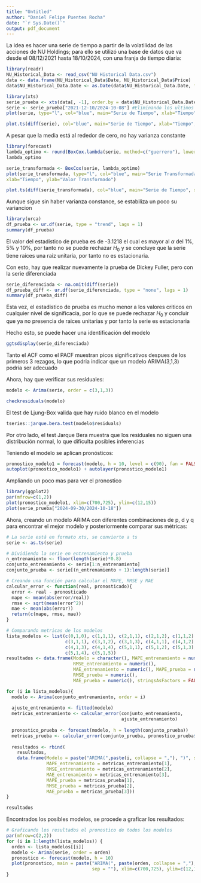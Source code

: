 ```yaml
---
title: "Untitled"
author: "Daniel Felipe Puentes Rocha"
date: "`r Sys.Date()`"
output: pdf_document
---
```


La idea es hacer una serie de tiempo a partir de la volatilidad de las acciones de NU Holdings; para ello se utilizó una base de datos que va desde el 08/12/2021 hasta 18/10/2024, con una franja de tiempo diaria:

```r
library(readr)
NU_Historical_Data <- read_csv("NU Historical Data.csv")
data <- data.frame(NU_Historical_Data$Date, NU_Historical_Data$Price)
data$NU_Historical_Data.Date <- as.Date(data$NU_Historical_Data.Date, format = "%m/%d/%Y")
```

```r
library(xts)
serie_prueba <- xts(data[, -1], order.by = data$NU_Historical_Data.Date)
serie <- serie_prueba["2021-12-10/2024-10-08"] #Eliminando los ultimos 10 dias de la serie
plot(serie, type="l", col="blue", main="Serie de Tiempo", xlab="Tiempo", ylab="Valor")
```

```r
plot.ts(diff(serie), col="blue", main="Serie de Tiempo", xlab="Tiempo", ylab="Valor")
```
A pesar que la media está al rededor de cero, no hay varianza constante

```r
library(forecast)
lambda_optimo <- round(BoxCox.lambda(serie, method=c("guerrero"), lower=-2, upper=2), 2)
lambda_optimo
```

```r
serie_transformada <- BoxCox(serie, lambda_optimo)
plot(serie_transformada, type="l", col="blue", main="Serie Transformada (Box-Cox)",
xlab="Tiempo", ylab="Valor Transformado")

```

```r
plot.ts(diff(serie_transformada), col="blue", main="Serie de Tiempo", xlab="Tiempo", ylab="Valor")
```
Aunque sigue sin haber varianza constance, se estabiliza un poco su variancion

```r
library(urca)
df_prueba <- ur.df(serie, type = "trend", lags = 1)
summary(df_prueba)
```

El valor del estadistico de prueba es de -3.1218 el cual es mayor al $\alpha$ del 1%, 5% y 10%, por tanto no se puede rechazar $H_0$ y se concluye que la serie tiene raices una raiz unitaria, por tanto no es estacionaria.

Con esto, hay que realizar nuevamente la prueba de Dickey Fuller, pero con la serie diferenciada

```r
serie_diferenciada <- na.omit(diff(serie))
df_prueba_diff <- ur.df(serie_diferenciada, type = "none", lags = 1)
summary(df_prueba_diff)
```
Esta vez, el estadistico de prueba es mucho menor a los valores criticos en cualquier nivel de significacia, por lo que se puede rechazar $H_0$ y concluir que ya no presencia de raices unitarias y por tanto la serie es estacionaria

Hecho esto, se puede hacer una identificación del modelo

```r
ggtsdisplay(serie_diferenciada)
```
Tanto el ACF como el PACF muestran picos significativos despues de los primeros 3 rezagos, lo que podria indicar que un modelo ARIMA(3,1,3) podría ser adecuado

Ahora, hay que verificar sus residuales:

```r
modelo <- Arima(serie, order = c(3,1,3))

checkresiduals(modelo)
```

El test de Ljung-Box valida que hay ruido blanco en el modelo

```r
tseries::jarque.bera.test(modelo$residuals)
```
Por otro lado, el test Jarque Bera muestra que los residuales no siguen una distribución normal, lo que dificulta posibles inferencias


Teniendo el modelo se aplican pronósticos:

```r
pronostico_modelo1 = forecast(modelo, h = 10, level = c(90), fan = FALSE)
autoplot(pronostico_modelo1) + autolayer(pronostico_modelo1)
```

Ampliando un poco mas para ver el pronostico

```r
library(ggplot2)
par(mfrow=c(1,2))
plot(pronostico_modelo1, xlim=c(700,725), ylim=c(12,15))
plot(serie_prueba["2024-09-30/2024-10-18"])
```

Ahora, creando un modelo ARIMA con diferentes combinaciones de p, d y q para encontrar el mejor modelo y posteriormente comparar sus métricas:

```r
# La serie está en formato xts, se convierte a ts
serie <- as.ts(serie)

# Dividiendo la serie en entrenamiento y prueba
n_entrenamiento <- floor(length(serie)*0.8)
conjunto_entrenamiento <- serie[1:n_entrenamiento]
conjunto_prueba <- serie[(n_entrenamiento + 1):length(serie)]

# Creando una función para calcular el MAPE, RMSE y MAE
calcular_error <- function(real, pronosticado){
  error <- real - pronosticado
  mape <- mean(abs(error/real))
  rmse <- sqrt(mean(error^2))
  mae <- mean(abs(error))
  return(c(mape, rmse, mae))
}

# Comparando metricas de los modelos
lista_modelos <- list(c(0,1,0), c(1,1,1), c(2,1,1), c(2,1,2), c(1,1,2),
                      c(3,1,1), c(3,1,2), c(3,1,3), c(4,1,1), c(4,1,2),
                      c(4,1,3), c(4,1,4), c(5,1,1), c(5,1,2), c(5,1,3),
                      c(5,1,4), c(5,1,5))
resultados <- data.frame(Modelo = character(), MAPE_entrenamiento = numeric(),
                         RMSE_entrenamiento = numeric(), 
                         MAE_entrenamiento = numeric(), MAPE_prueba = numeric(),
                         RMSE_prueba = numeric(), 
                         MAE_prueba = numeric(), stringsAsFactors = FALSE)

for (i in lista_modelos){
  modelo <- Arima(conjunto_entrenamiento, order = i)
  
  ajuste_entrenamiento <- fitted(modelo)
  metricas_entrenamiento <- calcular_error(conjunto_entrenamiento,
                                           ajuste_entrenamiento)
  
  pronostico_prueba <- forecast(modelo, h = length(conjunto_prueba))
  metricas_prueba <- calcular_error(conjunto_prueba, pronostico_prueba$mean)
  
  resultados <- rbind(
    resultados,
    data.frame(Modelo = paste("ARIMA(",paste(i, collapse = ","), ")", sep = ""),
               MAPE_entrenamiento = metricas_entrenamiento[1], 
               RMSE_entrenamiento = metricas_entrenamiento[2],
               MAE_entrenamiento = metricas_entrenamiento[3],
               MAPE_prueba = metricas_prueba[1],
               RMSE_prueba = metricas_prueba[2],
               MAE_prueba = metricas_prueba[3]))
}

resultados
```

Encontrados los posibles modelos, se procede a graficar los resultados:

```r
# Graficando los resultados el pronostico de todos los modelos
par(mfrow=c(2,2))
for (i in 1:length(lista_modelos)) {
  orden <- lista_modelos[[i]]
  modelo <- Arima(serie, order = orden)
  pronostico <- forecast(modelo, h = 10)
  plot(pronostico, main = paste("ARIMA(", paste(orden, collapse = ","), ")",
                                sep = ""), xlim=c(700,725), ylim=c(12,15))
}
```


